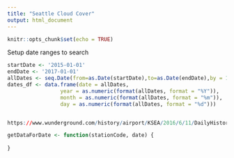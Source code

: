 ```yaml
---
title: "Seattle Cloud Cover"
output: html_document
---
```


```r
knitr::opts_chunk$set(echo = TRUE)
```

Setup date ranges to search
```r
startDate <- '2015-01-01'
endDate <- '2017-01-01'
allDates <- seq.Date(from=as.Date(startDate),to=as.Date(endDate),by = 1)
dates_df <- data.frame(date = allDates,
                 year = as.numeric(format(allDates, format = "%Y")),
                 month = as.numeric(format(allDates, format = "%m")),
                 day = as.numeric(format(allDates, format = "%d")))


https://www.wunderground.com/history/airport/KSEA/2016/6/11/DailyHistory.html?format=1
```

```r
getDataForDate <- function(stationCode, date) {
  
}
```


